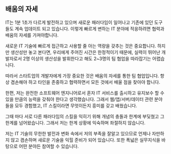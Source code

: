 ## 배움의 자세

IT는 1분 1초가 다르게 발전하고 있으며 새로운 패러다임이 일어나고 기존에 있던 도구들도 계속 업데이트 되고 있습니다.
이렇게 빠르게 변하는 IT 분야에 적응하려면 협력과 배움의 자세를 가져야합니다.

새로운 IT 기술에 빠르게 접근하고 사용할 줄 아는 역량을 갖추는 것은 중요합니다.
하지만 생산성만 놓고 본다면, 우리에게 주어진 시간은 한정적이기 때문에,
실력이 뛰어난 개발자로서 2명 이상의 생산성을 발휘한다고 해도 2~3명의 팀 협업을 따라잡기는 어렵습니다.

따라서 스타트업의 개발자에게 가장 중요한 것은 배움의 자세를 통한 팀 협업입니다.
항상 겸손해야 하고 타인을 존중하고 협력하면서 모든 것에서 배울 점을 찾아야 합니다.

한편, 저는 완전한 소프트웨어 엔지니어로서 혼자 IT 서비스를 출시하고 유지보수 할 수 있을 만큼의 능력을
갖춰야 한다고 생각했습니다.
그래서 웹/앱/서버/데이터 관련 분야들을 모두 경험했고, IT 스킬이라면 무엇이든지 흥미를 갖고 배웠습니다.

그때 마다 서로 다른 패러다임의 스킬을 익히기 위해 개념의 충돌과 한계에 부딪쳤고 그 한계를 넘어왔습니다.
그래서 저는 한계 상황에 익숙하며 좌절하지 않습니다.

저는 IT 기술의 무한한 발전과 변화 속에서 저의 부족을 잘알고 있으므로
언제나 자만하지 않고 겸손하며 새로운 기술을 익힐 준비가 되어 있습니다.
또한 폭넓은 실무지식을 바탕으로 어떤 분야든 참여할 수 있습니다.
